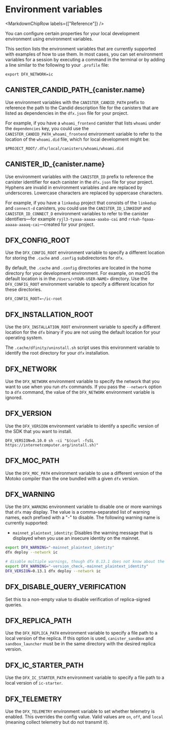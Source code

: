 
# Environment variables

<MarkdownChipRow labels={["Reference"]} />

You can configure certain properties for your local development environment using environment variables.

This section lists the environment variables that are currently supported with examples of how to use them. In most cases, you can set environment variables for a session by executing a command in the terminal or by adding a line similar to the following to your `.profile` file:

```shell
export DFX_NETWORK=ic
```

## CANISTER_CANDID_PATH\_\{canister.name\}

Use environment variables with the `CANISTER_CANDID_PATH` prefix to reference the path to the Candid description file for the canisters that are listed as dependencies in the `dfx.json` file for your project.

For example, if you have a `whoami_frontend` canister that lists `whoami` under the `dependencies` key, you could use the `CANISTER_CANDID_PATH_whoami_frontend` environment variable to refer to the location of the `whoami.did` file, which for local development might be:

```
$PROJECT_ROOT/.dfx/local/canisters/whoami/whoami.did
```

## CANISTER_ID\_\{canister.name\}

Use environment variables with the `CANISTER_ID` prefix to reference the canister identifier for each canister in the `dfx.json` file for your project. Hyphens are invalid in environment variables and are replaced by underscores. Lowercase characters are replaced by uppercase characters.

For example, if you have a `linkedup` project that consists of the `linkedup` and `connect-d` canisters, you could use the `CANISTER_ID_LINKEDUP` and `CANISTER_ID_CONNECT_D` environment variables to refer to the canister identifiers—for example `ryjl3-tyaaa-aaaaa-aaaba-cai` and `rrkah-fqaaa-aaaaa-aaaaq-cai`—created for your project.

## DFX_CONFIG_ROOT

Use the `DFX_CONFIG_ROOT` environment variable to specify a different location for storing the `.cache` and `.config` subdirectories for `dfx`.

By default, the `.cache` and `.config` directories are located in the home directory for your development environment. For example, on macOS the default location is in the `/Users/<YOUR-USER-NAME>` directory. Use the `DFX_CONFIG_ROOT` environment variable to specify a different location for these directories.

```
DFX_CONFIG_ROOT=~/ic-root
```

## DFX_INSTALLATION_ROOT

Use the `DFX_INSTALLATION_ROOT` environment variable to specify a different location for the `dfx` binary if you are not using the default location for your operating system.

The `.cache/dfinity/uninstall.sh` script uses this environment variable to identify the root directory for your `dfx` installation.

## DFX_NETWORK

Use the `DFX_NETWORK` environment variable to specify the network that you want to use when you run `dfx` commands.
If you pass the `--network` option to a `dfx` command, the value of the `DFX_NETWORK` environment variable is ignored.

## DFX_VERSION

Use the `DFX_VERSION` environment variable to identify a specific version of the SDK that you want to install.

```
DFX_VERSION=0.10.0 sh -ci "$(curl -fsSL https://internetcomputer.org/install.sh)"
```

## DFX_MOC_PATH

Use the `DFX_MOC_PATH` environment variable to use a different version of the Motoko compiler than the one bundled with a given `dfx` version.

## DFX_WARNING

Use the `DFX_WARNING` environment variable to disable one or more warnings that `dfx` may display. The value is a comma-separated list of warning names, each prefixed with a "-" to disable. The following warning name is currently supported:

- `mainnet_plaintext_identity`: Disables the warning message that is displayed when you use an insecure identity on the mainnet.

```bash
export DFX_WARNING="-mainnet_plaintext_identity"
dfx deploy --network ic

# disable multiple warnings, though dfx 0.13.1 does not know about the mainnet_plaintext_identity warning and version_check no longer exists
export DFX_WARNING="-version_check,-mainnet_plaintext_identity"
DFX_VERSION=0.13.1 dfx deploy --network ic
```

## DFX_DISABLE_QUERY_VERIFICATION

Set this to a non-empty value to disable verification of replica-signed queries.

## DFX_REPLICA_PATH

Use the `DFX_REPLICA_PATH` environment variable to specify a file path to a local version of the replica. If this option is used, `canister_sandbox` and `sandbox_launcher` must be in the same directory with the desired replica version.

## DFX_IC_STARTER_PATH

Use the `DFX_IC_STARTER_PATH` environment variable to specify a file path to a local version of `ic-starter`.

## DFX_TELEMETRY

Use the `DFX_TELEMETRY` environment variable to set whether telemetry is enabled. This overrides the config value. Valid values are `on`, `off`, and `local` (meaning collect telemetry but do not transmit it).

